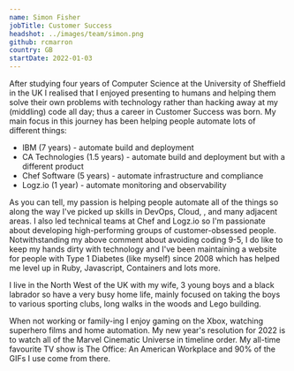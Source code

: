 ```yaml
---
name: Simon Fisher
jobTitle: Customer Success
headshot: ../images/team/simon.png
github: rcmarron
country: GB
startDate: 2022-01-03
---
```


After studying four years of Computer Science at the University of Sheffield in the UK I realised that I enjoyed presenting to humans and helping them solve their own problems with technology rather than hacking away at my (middling) code all day; thus a career in Customer Success was born. My main focus in this journey has been helping people automate lots of different things:
- IBM (7 years) - automate build and deployment
- CA Technologies (1.5 years) - automate build and deployment but with a different product
- Chef Software (5 years) - automate infrastructure and compliance
- Logz.io (1 year) - automate monitoring and observability

As you can tell, my passion is helping people automate all of the things so along the way I've picked up skills in DevOps, Cloud, , and many adjacent areas. I also led technical teams at Chef and Logz.io so I'm passionate about developing high-performing groups of customer-obsessed people.
Notwithstanding my above comment about avoiding coding 9-5, I do like to keep my hands dirty with technology and I've been maintaining a website for people with Type 1 Diabetes (like myself) since 2008 which has helped me level up in Ruby, Javascript, Containers and lots more.

I live in the North West of the UK with my wife, 3 young boys and a black labrador so have a very busy home life, mainly focused on taking the boys to various sporting clubs, long walks in the woods and Lego building.

When not working or family-ing I enjoy gaming on the Xbox, watching superhero films and home automation. My new year's resolution for 2022 is to watch all of the Marvel Cinematic Universe in timeline order. My all-time favourite TV show is The Office: An American Workplace and 90% of the GIFs I use come from there.
